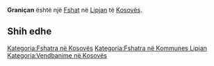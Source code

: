 {{Fshat në Kosovës
 | Emri                = Graniçan
| sqi_D_name = Graniçan
| sqi_D_FULL_NAME_RO = Graniçan
| sqi_D_FULL_NAME_ND_RO = Granican
| sqi_D_SORT_NAME_RG = GRANICAN
| sqi_D_FULL_NAME_RG = Graniçan
| sqi_D_FULL_NAME_ND_RG = Granican
| srp_N_name = Graničane
| srp_N_FULL_NAME_RO = Graničane
| srp_N_FULL_NAME_ND_RO = Granicane
| srp_N_SORT_NAME_RG = GRANICANE
| srp_N_FULL_NAME_RG = Graničane
| srp_N_FULL_NAME_ND_RG = Granicane
| srp_NS_name = Граничане
| srp_NS_FULL_NAME_RO = Граничане
| srp_NS_FULL_NAME_ND_RO = Граничане
| srp_NS_SORT_NAME_RG = ГРАНИЧАНЕ
| srp_NS_FULL_NAME_RG = Граничане
| srp_NS_FULL_NAME_ND_RG = Граничане
| srp_V_name = Graničani
| srp_V_FULL_NAME_RO = Graničani Graničan
| srp_V_FULL_NAME_ND_RO = Granicani Granican
| srp_V_SORT_NAME_RG = GRANICANI GRANICAN
| srp_V_FULL_NAME_RG = Graničani Graničan
| srp_V_FULL_NAME_ND_RG = Granicani Granican

 | Emri (Rasa dhanore) = 
 | Figura              = 
 | Shteti              = Kosovo
 | Komuna              = Lipjan
 | Kodi postar         = 
 | Sipërfaqja          = 

 | Popullsia           = 

 | Regj. i popullsisë  = 
 | Dend. e popullsisë  = 
 | Faqja zyrtare       = 
 <!--- Koordinatat ----> 
 | Gjerësia            = 43.121111
 | Gjatësia            = 20.867222
 | Lartësia            = 
}}
'''Graniçan''' është një [[Fshat]] në [[Lipjan]] të [[Kosovës]].

<!-- == Gjeografia == -->
<!-- == Historia == -->
<!-- == Demografia == -->
== Shih edhe ==
{{Komuna Lipjan}}
{{Kosovo-Administrata-Cung}}

[[Kategoria:Fshatra në Kosovës]]
[[Kategoria:Fshatra në Kommunes Lipjan]]
[[Kategoria:Vendbanime në Kosovës]]